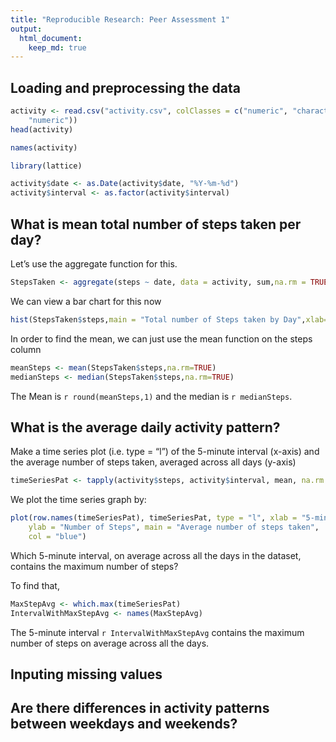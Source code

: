 ```yaml
---
title: "Reproducible Research: Peer Assessment 1"
output: 
  html_document:
    keep_md: true
---
```



## Loading and preprocessing the data

```r
activity <- read.csv("activity.csv", colClasses = c("numeric", "character", 
    "numeric"))
head(activity)
```

```r
names(activity)
```

```r
library(lattice)

activity$date <- as.Date(activity$date, "%Y-%m-%d")
activity$interval <- as.factor(activity$interval)
```

## What is mean total number of steps taken per day?

Let's use the aggregate function for this.
```r
StepsTaken <- aggregate(steps ~ date, data = activity, sum,na.rm = TRUE)
```

We can view a bar chart for this now
```r
hist(StepsTaken$steps,main = "Total number of Steps taken by Day",xlab="Steps",ylab = "Days", col="blue")
```

In order to find the mean, we can just use the mean function on the steps column
```r
meanSteps <- mean(StepsTaken$steps,na.rm=TRUE)
medianSteps <- median(StepsTaken$steps,na.rm=TRUE)
```


The Mean is `r round(meanSteps,1)` and the median is `r medianSteps`.

## What is the average daily activity pattern?
Make a time series plot (i.e. type = "l") of the 5-minute interval (x-axis) and the average number of steps taken, averaged across all days (y-axis)
```r
timeSeriesPat <- tapply(activity$steps, activity$interval, mean, na.rm = TRUE)
```

We plot the time series graph by:
```r
plot(row.names(timeSeriesPat), timeSeriesPat, type = "l", xlab = "5-min interval", 
    ylab = "Number of Steps", main = "Average number of steps taken", 
    col = "blue")
```

Which 5-minute interval, on average across all the days in the dataset, contains the maximum number of steps?

To find that, 
```r
MaxStepAvg <- which.max(timeSeriesPat)
IntervalWithMaxStepAvg <- names(MaxStepAvg)
```

The 5-minute interval `r IntervalWithMaxStepAvg` contains the maximum number of steps on average across all the days.

## Inputing missing values



## Are there differences in activity patterns between weekdays and weekends?
